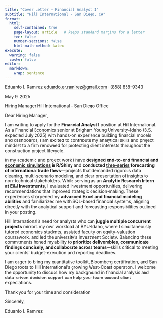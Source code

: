 ```yaml
---
title: "Cover Letter – Financial Analyst I"
subtitle: "Hill International · San Diego, CA"
format:
  html:
    self-contained: true
    page-layout: article   # keeps standard margins for a letter
    toc: false
    number-sections: false
    html-math-method: katex
execute:
  warning: false
  cache: false
editor:
  markdown:
    wrap: sentence
---
```





Eduardo I. Ramirez
[eduardo.er.ramirez@gmail.com](mailto:eduardo.er.ramirez@gmail.com) · (858) 858-9343

May 9, 2025

Hiring Manager
Hill International – San Diego Office

Dear Hiring Manager,

I am writing to apply for the **Financial Analyst I** position at Hill International. As a Financial Economics senior at Brigham Young University–Idaho (B.S. expected July 2025) with hands-on experience building financial models and dashboards, I am excited to contribute my analytical skills and project mindset to a firm renowned for protecting client interests throughout the construction project lifecycle.

In my academic and project work I have **designed end-to-end financial and [economic simulations](https://1ramirez7.github.io/projects/longrun/lrsolow.html) in R/Shiny** and **conducted [time-series](https://1ramirez7.github.io/projects/china/chinatime.html) forecasting of international trade flows**—projects that demanded rigorous data cleaning, multi-scenario modeling, and clear presentation of insights to non-technical stakeholders. While serving as an **Analytic Research Intern at E\&J Investments**, I evaluated investment opportunities, delivering recommendations that improved strategic decision-making. These experiences sharpened my **advanced Excel and financial modeling abilities** and familiarized me with SQL-based financial systems, aligning directly with the analytical support and forecasting responsibilities outlined in your posting.

Hill International’s need for analysts who can **juggle multiple concurrent projects** mirrors my own workload at BYU-Idaho, where I simultaneously tutored economics students, assisted faculty on equity-valuation coursework, and led the university’s Investment Society. Balancing these commitments honed my ability to **prioritize deliverables, communicate findings concisely, and collaborate across teams**—skills critical to meeting your clients’ budget-execution and reporting deadlines.

I am eager to bring my quantitative toolkit, Bloomberg certification, and San Diego roots to Hill International’s growing West-Coast operation. I welcome the opportunity to discuss how my background in financial analysis and data-driven decision support can help your team exceed client expectations.

Thank you for your time and consideration.

Sincerely,

Eduardo I. Ramirez

